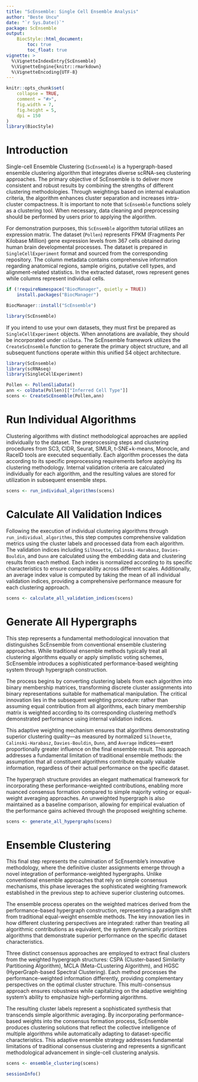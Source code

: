 ```yaml
---
title: "ScEnsemble: Single Cell Ensemble Analysis"
author: "Beste Uncu"
date: "`r Sys.Date()`"
package: ScEnsemble
output:
    BiocStyle::html_document:
        toc: true
        toc_float: true
vignette: >
  %\VignetteIndexEntry{ScEnsemble}
  %\VignetteEngine{knitr::rmarkdown}
  %\VignetteEncoding{UTF-8}
---
```


```r
knitr::opts_chunk$set(
    collapse = TRUE,
    comment = "#>",
    fig.width = 7,
    fig.height = 5,
    dpi = 150
)
library(BiocStyle)
```

# Introduction

Single-cell Ensemble Clustering (`ScEnsemble`) is a hypergraph-based ensemble clustering algorithm that integrates diverse scRNA-seq clustering approaches. The primary objective of ScEnsemble is to deliver more consistent and robust results by combining the strengths of different clustering methodologies. Through weightings based on internal evaluation criteria, the algorithm enhances cluster separation and increases intra-cluster compactness. It is important to note that `ScEnsemble` functions solely as a clustering tool. When necessary, data cleaning and preprocessing should be performed by users prior to applying the algorithm.

For demonstration purposes, this `ScEnsemble` algorithm tutorial utilizes an expression matrix. The dataset (`Pollen`) represents FPKM (Fragments Per Kilobase Million) gene expression levels from 367 cells obtained during human brain developmental processes. The dataset is prepared in `SingleCellExperiment` format and sourced from the corresponding repository. The column metadata contains comprehensive information regarding anatomical regions, sample origins, putative cell types, and alignment-related statistics. In the extracted dataset, rows represent genes while columns represent individual cells.


```r

if (!requireNamespace("BiocManager", quietly = TRUE))
    install.packages("BiocManager")

BiocManager::install("ScEnsemble")

library(ScEnsemble)

```


If you intend to use your own datasets, they must first be prepared as `SingleCellExperiment` objects. When annotations are available, they should be incorporated under `colData`. The ScEnsemble framework utilizes the `CreateScEnsemble` function to generate the primary object structure, and all subsequent functions operate within this unified S4 object architecture.

```r
library(ScEnsemble)
library(scRNAseq)
library(SingleCellExperiment)

Pollen <- PollenGliaData()
ann <- colData(Pollen)[["Inferred Cell Type"]]
scens <- CreateScEnsemble(Pollen,ann)

```


# Run Individual Algorithms

Clustering algorithms with distinct methodological approaches are applied individually to the dataset. The preprocessing steps and clustering procedures from SC3, CIDR, Seurat, SIMLR, t-SNE+k-means, Monocle, and RaceID tools are executed sequentially. Each algorithm processes the data according to its specific preprocessing requirements before applying its clustering methodology. Internal validation criteria are calculated individually for each algorithm, and the resulting values are stored for utilization in subsequent ensemble steps.


```r

scens <- run_individual_algorithms(scens)

```
# Calculate All Validation Indices

Following the execution of individual clustering algorithms through `run_individual_algorithms`, this step computes comprehensive validation metrics using the cluster labels and processed data from each algorithm. The validation indices including `Silhouette`, `Calinski-Harabasz`, `Davies-Bouldin`, and `Dunn` are calculated using the embedding data and clustering results from each method. Each index is normalized according to its specific characteristics to ensure comparability across different scales. Additionally, an average index value is computed by taking the mean of all individual validation indices, providing a comprehensive performance measure for each clustering approach.

```r

scens <- calculate_all_validation_indices(scens)

```

# Generate All Hypergraphs

This step represents a fundamental methodological innovation that distinguishes ScEnsemble from conventional ensemble clustering approaches. While traditional ensemble methods typically treat all clustering algorithms equally or apply simplistic voting schemes, ScEnsemble introduces a sophisticated performance-based weighting system through hypergraph construction.

The process begins by converting clustering labels from each algorithm into binary membership matrices, transforming discrete cluster assignments into binary representations suitable for mathematical manipulation. The critical innovation lies in the subsequent weighting procedure: rather than assuming equal contribution from all algorithms, each binary membership matrix is weighted according to its corresponding clustering method's demonstrated performance using internal validation indices.

This adaptive weighting mechanism ensures that algorithms demonstrating superior clustering quality—as measured by normalized `Silhouette`, `Calinski-Harabasz`, `Davies-Bouldin`, `Dunn`, and `Average` indices—exert proportionally greater influence on the final ensemble result. This approach addresses a fundamental limitation of traditional ensemble methods: the assumption that all constituent algorithms contribute equally valuable information, regardless of their actual performance on the specific dataset.

The hypergraph structure provides an elegant mathematical framework for incorporating these performance-weighted contributions, enabling more nuanced consensus formation compared to simple majority voting or equal-weight averaging approaches. An unweighted hypergraph is also maintained as a baseline comparison, allowing for empirical evaluation of the performance gains achieved through the proposed weighting scheme.

```r

scens <- generate_all_hypergraphs(scens)

```

# Ensemble Clustering

This final step represents the culmination of ScEnsemble's innovative methodology, where the definitive cluster assignments emerge through a novel integration of performance-weighted hypergraphs. Unlike conventional ensemble approaches that rely on simple consensus mechanisms, this phase leverages the sophisticated weighting framework established in the previous step to achieve superior clustering outcomes.

The ensemble process operates on the weighted matrices derived from the performance-based hypergraph construction, representing a paradigm shift from traditional equal-weight ensemble methods. The key innovation lies in how different clustering perspectives are integrated: rather than treating all algorithmic contributions as equivalent, the system dynamically prioritizes algorithms that demonstrate superior performance on the specific dataset characteristics.

Three distinct consensus approaches are employed to extract final clusters from the weighted hypergraph structures: CSPA (Cluster-based Similarity Partitioning Algorithm), MCLA (Meta-CLustering Algorithm), and HGSC (HyperGraph-based Spectral Clustering). Each method processes the performance-weighted information differently, providing complementary perspectives on the optimal cluster structure. This multi-consensus approach ensures robustness while capitalizing on the adaptive weighting system's ability to emphasize high-performing algorithms.

The resulting cluster labels represent a sophisticated synthesis that transcends simple algorithmic averaging. By incorporating performance-based weights into the consensus formation process, ScEnsemble produces clustering solutions that reflect the collective intelligence of multiple algorithms while automatically adapting to dataset-specific characteristics. This adaptive ensemble strategy addresses fundamental limitations of traditional consensus clustering and represents a significant methodological advancement in single-cell clustering analysis.

```r

scens <- ensemble_clustering(scens)

```
```r
sessionInfo()
```
